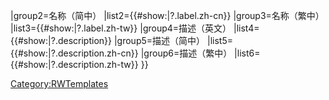 <noinclude>[[Category:RWTemplates]]{{Documentation}}</noinclude>
<includeonly>{{Navbox
|name=InfoBase
|title=基本信息
|group1=名称（英文）
|list1={{#show:{{{data|}}}|?{{{defType|}}}.label}}
|group2=名称（简中）
|list2={{#show:{{{data|}}}|?{{{defType|}}}.label.zh-cn}}
|group3=名称（繁中）
|list3={{#show:{{{data|}}}|?{{{defType|}}}.label.zh-tw}}
|group4=描述（英文）
|list4={{#show:{{{data|}}}|?{{{defType|}}}.description}}
|group5=描述（简中）
|list5={{#show:{{{data|}}}|?{{{defType|}}}.description.zh-cn}}
|group6=描述（繁中）
|list6={{#show:{{{data|}}}|?{{{defType|}}}.description.zh-tw}}
}}</includeonly>